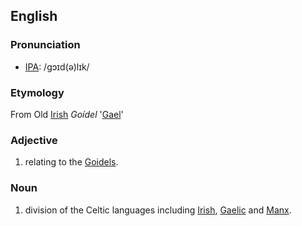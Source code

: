 ==English==
===Pronunciation===
*[[w:IPA|IPA]]: /gɔɪd(ə)lɪk/
===Etymology===
From Old [[Irish]] ''Goídel'' '[[Gael]]'
===Adjective===
#relating to the [[Goidel]]s.
===Noun===
#division of the Celtic languages including [[Irish]], [[Gaelic]] and [[Manx]].